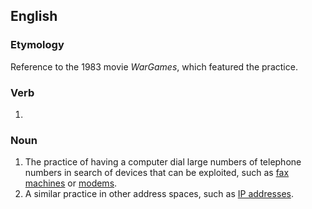 {{also|wardialing}}

==English==

===Etymology===
Reference to the 1983 movie ''WarGames'', which featured the practice.

===Verb===
{{head|en|verb form}}

# {{present participle of|en|war-dial|nocat=1}}

===Noun===
{{en-noun|-}}

# The practice of having a computer dial large numbers of telephone numbers in search of devices that can be exploited, such as [[fax machine]]s or [[modem]]s.
# A similar practice in other address spaces, such as [[IP address]]es.